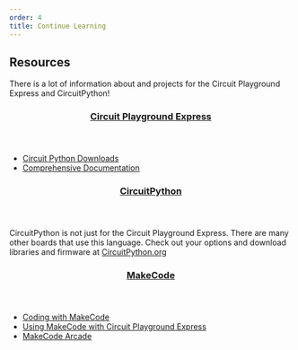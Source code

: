 ```yaml
---
order: 4
title: Continue Learning
---
```


<Hero title="Continue Learning" subtitle="" image="../../images/happy.jpg" />
<div className="content">
    <h2>Resources</h2>
    <article>
    There is a lot of information about and projects for the Circuit Playground Express
    and CircuitPython!
    <header>
      <h3>
        <a href="https://circuitpython.org" target="_blank" rel="noreferrer">
          Circuit Playground Express
        </a>
      </h3>
    </header>
    <article>
      <ul>
        <li>
          <a
            href="https://circuitpython.org/board/circuitplayground_express/"
            target="_blank"
            rel="noreferrer"
          >
            Circuit Python Downloads
          </a>
        </li>
        <li>
          <a
            href="https://circuitpython.readthedocs.io/projects/circuitplayground/en/latest/"
            target="_blank"
            rel="noreferrer"
          >
            Comprehensive Documentation
          </a>
        </li>
      </ul>
    </article>
    <header>
      <h3>
        <a href="https://circuitpython.org" target="_blank" rel="noreferrer">
          CircuitPython
        </a>
      </h3>
    </header>
    <section>
      CircuitPython is not just for the Circuit Playground Express. There are
      many other boards that use this language. Check out your options and
      download libraries and firmware at
      <a href="https://circuitpython.org">CircuitPython.org</a>
    </section>
    <header>
      <h3>
        <a
          href="https://makecode.adafruit.com/"
          target="_blank"
          rel="noreferrer"
        >
          MakeCode
        </a>
      </h3>
    </header>
    <section>
      <ul>
        <li>
          <a
            href="https://makecode.adafruit.com/courses/maker/general/coding"
            target="_blank"
            rel="noreferrer"
          >
            Coding with MakeCode
          </a>
        </li>
        <li>
          <a
            href="https://learn.adafruit.com/using-circuit-playground-express-makecode-circuitpython-on-a-chromebook/using-makecode"
            target="_blank"
            rel="noreferrer"
          >
            Using MakeCode with Circuit Playground Express
          </a>
        </li>
        <li>
          <a
            href="https://arcade.makecode.com/"
            target="_blank"
            rel="noreferrer"
          >
            MakeCode Arcade
          </a>
        </li>
      </ul>
    </section>

  </article>
</div>
